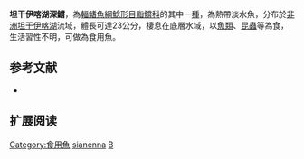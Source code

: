 {{Speciesbox
| name = 坦干伊喀湖深鱨
| image = 
| image_width = 250px
| image_caption = 
| status = LC
| status_system = IUCN3.1 
| genus = Bathybagrus
| species = sianenna
| authority = [[Boulenger|Boulenger]], 1906
| synonyms = *''Chrysichthys sianenna'', Boulenger, 1906
}}

'''坦干伊喀湖深鱨'''，為[[輻鰭魚綱|輻鰭魚綱]][[鯰形目|鯰形目]][[脂鱨科|脂鱨科]]的其中一[[種|種]]，為熱帶淡水魚，分布於[[非洲|非洲]][[坦干伊喀湖|坦干伊喀湖]]流域，體長可達23公分，棲息在底層水域，以[[魚類|魚類]]、[[昆蟲|昆蟲]]等為食，生活習性不明，可做為食用魚。

== 参考文献 ==
*{{FishBase_species|genus=Bathybagrus|species=sianenna|year=2015|month=5}}

== 扩展阅读 ==
{{refbegin}}
{{wikispecies-inline|Bathybagrus sianenna|坦干伊喀湖深鱨}}
{{refend}}
{{Taxonbar|from=Q3318966}}

[[Category:食用魚|Category:食用魚]]
[[Category:深鱨屬|sianenna]]
[[Category:1906年描述的魚類|B]]